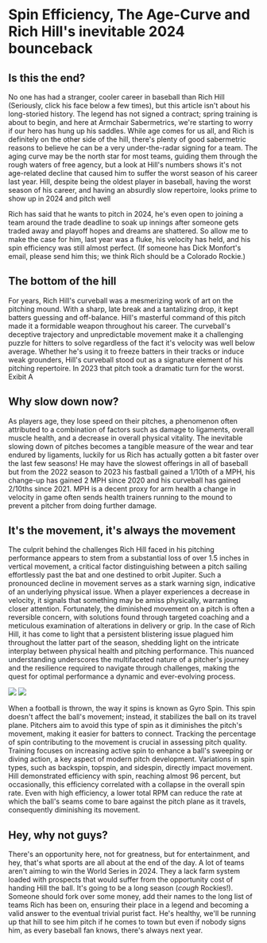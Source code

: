 
<div className="article">

<RecentArticles />

# Spin Efficiency, The Age-Curve and Rich Hill's inevitable 2024 bounceback


## Is this the end?

No one has had a stranger, cooler career in baseball than Rich Hill (Seriously, click his face below a few times), but this article isn't about his long-storied history. The legend has not signed a contract; spring training is about to begin, and here at Armchair Sabermetrics, we're starting to worry if our hero has hung up his saddles. While age comes for us all, and Rich is definitely on the other side of the hill, there's plenty of good sabermetric reasons to believe he can be a very under-the-radar signing for a team. The aging curve may be the north star for most teams, guiding them through the rough waters of free agency, but a look at Hill's numbers shows it's not age-related decline that caused him to suffer the worst season of his career last year. Hill, despite being the oldest player in baseball, having the worst season of his career, and having an absurdly slow repertoire, looks prime to show up in 2024 and pitch well

<HillClicker />

Rich has said that he wants to pitch in 2024, he's even open to joining a team around the trade deadline to soak up innings after someone gets traded away and playoff hopes and dreams are shattered.
So allow me to make the case for him, last year was a fluke, his velocity has held, and his spin efficiency was still almost perfect. (If someone has Dick Monfort's email, please send him this; we think Rich should be a Colorado Rockie.)


## The bottom of the hill

For years, Rich Hill's curveball was a mesmerizing work of art on the pitching mound. With a sharp, late break and a tantalizing drop, it kept batters guessing and off-balance. Hill's masterful command of this pitch made it a formidable weapon throughout his career. The curveball's deceptive trajectory and unpredictable movement make it a challenging puzzle for hitters to solve regardless of the fact it's velocity was well below average. Whether he's using it to freeze batters in their tracks or induce weak grounders, Hill's curveball stood out as a signature element of his pitching repertoire. In 2023 that pitch took a dramatic turn for the worst. Exibit A

<div id="hillVidComp">
  <VideoPlayer videoSource={"hill3.mp4"} videoType={"mp4"} capText={"A typical 2023 curveball against an MVP"}/>
  <VideoPlayer videoSource={"hill2.mp4"} videoType={"mp4"} capText={"A typical 2021 curveball against an MVP"} />
</div>


## Why slow down now?
As players age, they lose speed on their pitches, a phenomenon often attributed to a combination of factors such as damage to ligaments, overall muscle health, and a decrease in overall physical vitality.
The inevitable slowing down of pitches becomes a tangible measure of the wear and tear endured by ligaments, luckily for us Rich has actually gotten a bit faster over the last few seasons! He may have the slowest 
offerings in all of baseball but from the 2022 season to 2023 his fastball gained a 1/10th of a MPH, his change-up has gained 2 MPH since 2020 and his curveball has gained 2/10ths since 2021. MPH is a decent proxy for arm health a change in velocity in game often sends health trainers running to the mound to prevent a pitcher from doing further damage. 

## It's the movement, it's always the movement

The culprit behind the challenges Rich Hill faced in his pitching performance appears to stem from a substantial loss of over 1.5 inches in vertical movement, a critical factor distinguishing between a pitch sailing effortlessly past the bat and one destined to orbit Jupiter. Such a pronounced decline in movement serves as a stark warning sign, indicative of an underlying physical issue. When a player experiences a decrease in velocity, it signals that something may be amiss physically, warranting closer attention. Fortunately, the diminished movement on a pitch is often a reversible concern, with solutions found through targeted coaching and a meticulous examination of alterations in delivery or grip. In the case of Rich Hill, it has come to light that a persistent blistering issue plagued him throughout the latter part of the season, shedding light on the intricate interplay between physical health and pitching performance. This nuanced understanding underscores the multifaceted nature of a pitcher's journey and the resilience required to navigate through challenges, making the quest for optimal performance a dynamic and ever-evolving process.

<div id="hill-comp">
<img className="hillComp" src="/Images/RichHill/breakThen.PNG"> </img>
<img className="hillComp" src="/Images/RichHill/breakNow.PNG"> </img>
</div>


When a football is thrown, the way it spins is known as Gyro Spin. This spin doesn't affect the ball's movement; instead, it stabilizes the ball on its travel plane. Pitchers aim to avoid this type of spin as it diminishes the pitch's movement, making it easier for batters to connect. Tracking the percentage of spin contributing to the movement is crucial in assessing pitch quality. Training focuses on increasing active spin to enhance a ball's sweeping or diving action, a key aspect of modern pitch development. Variations in spin types, such as backspin, topspin, and sidespin, directly impact movement. Hill demonstrated efficiency with spin, reaching almost 96 percent, but occasionally, this efficiency correlated with a collapse in the overall spin rate. Even with high efficiency, a lower total RPM can reduce the rate at which the ball's seams come to bare against the pitch plane as it travels, consequently diminishing its movement.


## Hey, why not guys? 

There's an opportunity here, not for greatness, but for entertainment, and hey, that's what sports are all about at the end of the day. A lot of teams aren't aiming to win the World Series in 2024. They a lack farm system loaded with prospects that would suffer from the opportunity cost of handing Hill the ball. It's going to be a long season (*cough* Rockies!). Someone should fork over some money, add their names to the long list of teams Rich has been on, ensuring their place in a legend and becoming a valid answer to the eventual trivial purist fact. He's healthy, we'll be running up that hill to see him pitch if he comes to town
but even if nobody signs him, as every baseball fan knows, there's always next year. 


</div>

